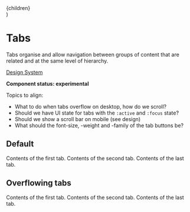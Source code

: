 
  <div style={{ paddingTop: '20px' }}>{children}</div>
)

<Meta title="UI/Tabs" component={Tabs} />

# Tabs

Tabs organise and allow navigation between groups of content that are related and at the same level of hierarchy.

[Design System](https://designsystem.amsterdam.nl/7awj1hc9f/p/15737c-tab-navigation)

**Component status: experimental**

Topics to align:

- What to do when tabs overflow on desktop, how do we scroll?
- Should we have UI state for tabs with the `:active` and `:focus` state?
- Should we show a scroll bar on mobile (see design)
- What should the font-size, -weight and -family of the tab buttons be?

## Default

<Preview>
  <Story name="Default">
    <Tabs label="An example of tabs">
      <Tab id="one" label="First">
        <PaddedContent>Contents of the first tab.</PaddedContent>
      </Tab>
      <Tab id="two" label="Second">
        <PaddedContent>Contents of the second tab.</PaddedContent>
      </Tab>
      <Tab id="three" label="Last">
        <PaddedContent>Contents of the last tab.</PaddedContent>
      </Tab>
    </Tabs>
  </Story>
</Preview>

## Overflowing tabs

<Preview>
  <Story
    name="Overflowing tabs"
    parameters={{
      viewport: { defaultViewport: 'mobile1' },
    }}
  >
    <Tabs label="An example of overflowing tabs">
      <Tab id="one" label="First with a long label">
        <PaddedContent>Contents of the first tab.</PaddedContent>
      </Tab>
      <Tab id="two" label="Second with a long label">
        <PaddedContent>Contents of the second tab.</PaddedContent>
      </Tab>
      <Tab id="three" label="Third with a long label">
        <PaddedContent>Contents of the last tab.</PaddedContent>
      </Tab>
    </Tabs>
  </Story>
</Preview>
